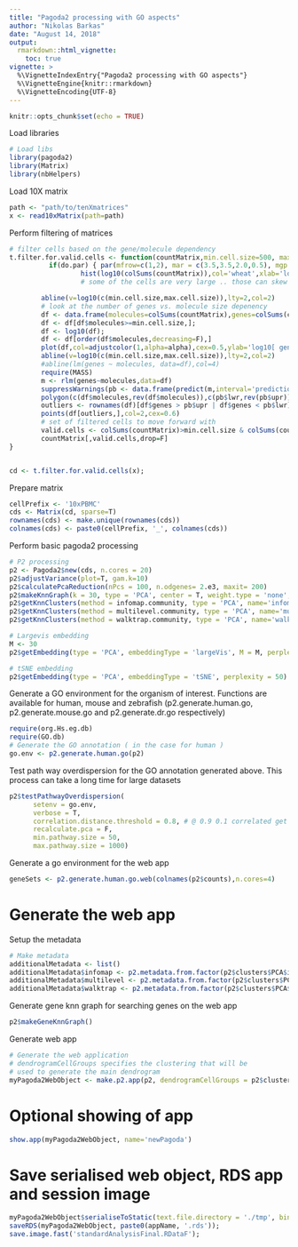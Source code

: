 ```yaml
---
title: "Pagoda2 processing with GO aspects"
author: "Nikolas Barkas"
date: "August 14, 2018"
output: 
  rmarkdown::html_vignette:
    toc: true
vignette: >
  %\VignetteIndexEntry{"Pagoda2 processing with GO aspects"}
  %\VignetteEngine{knitr::rmarkdown}
  %\VignetteEncoding{UTF-8}
---
```



```r
knitr::opts_chunk$set(echo = TRUE)
```

Load libraries
```r
# Load libs
library(pagoda2)
library(Matrix)
library(nbHelpers)
````

Load 10X matrix
```r
path <- "path/to/tenXmatrices"
x <- read10xMatrix(path=path)
```

Perform filtering of matrices
```r
# filter cells based on the gene/molecule dependency
t.filter.for.valid.cells <- function(countMatrix,min.cell.size=500, max.cell.size=5e4,p.level=min(1e-3,1/ncol(countMatrix)),alpha=0.1,do.par=T) {
          if(do.par) { par(mfrow=c(1,2), mar = c(3.5,3.5,2.0,0.5), mgp = c(2,0.65,0), cex = 1.0);}
                  hist(log10(colSums(countMatrix)),col='wheat',xlab='log10[ molecules ]',main='')
                  # some of the cells are very large .. those can skew the analysis of more subtle populations (too much bias ) .. letting them in here though

        abline(v=log10(c(min.cell.size,max.cell.size)),lty=2,col=2)
        # look at the number of genes vs. molecule size depenency
        df <- data.frame(molecules=colSums(countMatrix),genes=colSums(countMatrix>0));
        df <- df[df$molecules>=min.cell.size,];
        df <- log10(df);
        df <- df[order(df$molecules,decreasing=F),]
        plot(df,col=adjustcolor(1,alpha=alpha),cex=0.5,ylab='log10[ gene counts]',xlab='log10[ molecule counts]')
        abline(v=log10(c(min.cell.size,max.cell.size)),lty=2,col=2)
        #abline(lm(genes ~ molecules, data=df),col=4)
        require(MASS)
        m <- rlm(genes~molecules,data=df)
        suppressWarnings(pb <- data.frame(predict(m,interval='prediction',level = 1-p.level,type="response")))
        polygon(c(df$molecules,rev(df$molecules)),c(pb$lwr,rev(pb$upr)),col=adjustcolor(2,alpha=0.1),border = NA)
        outliers <- rownames(df)[df$genes > pb$upr | df$genes < pb$lwr];
        points(df[outliers,],col=2,cex=0.6)
        # set of filtered cells to move forward with
        valid.cells <- colSums(countMatrix)>min.cell.size & colSums(countMatrix)<max.cell.size & !(colnames(countMatrix) %in% outliers)
        countMatrix[,valid.cells,drop=F]
}


cd <- t.filter.for.valid.cells(x);
```

Prepare matrix
```r
cellPrefix <- '10xPBMC'
cds <- Matrix(cd, sparse=T)
rownames(cds) <- make.unique(rownames(cds))
colnames(cds) <- paste0(cellPrefix, '_', colnames(cds))
```

Perform basic pagoda2 processing
```r
# P2 processing
p2 <- Pagoda2$new(cds, n.cores = 20)
p2$adjustVariance(plot=T, gam.k=10)
p2$calculatePcaReduction(nPcs = 100, n.odgenes= 2.e3, maxit= 200)
p2$makeKnnGraph(k = 30, type = 'PCA', center = T, weight.type = 'none', n.cores = 30, distance = 'cosine')
p2$getKnnClusters(method = infomap.community, type = 'PCA', name='infomap')
p2$getKnnClusters(method = multilevel.community, type = 'PCA', name='multilevel')
p2$getKnnClusters(method = walktrap.community, type = 'PCA', name='walktrap')

# Largevis embedding
M <- 30
p2$getEmbedding(type = 'PCA', embeddingType = 'largeVis', M = M, perplexity = 30, gamma = 1 / M, alpha = 1 )

# tSNE embedding
p2$getEmbedding(type = 'PCA', embeddingType = 'tSNE', perplexity = 50)
```

Generate a GO environment for the organism of interest. Functions are available for human, mouse and zebrafish (p2.generate.human.go, p2.generate.mouse.go and p2.generate.dr.go respectively)
```r
require(org.Hs.eg.db)
require(GO.db)
# Generate the GO annotation ( in the case for human )
go.env <- p2.generate.human.go(p2)
```

Test path way overdispersion for the GO annotation generated above. This process can take a long time for large datasets
```r
p2$testPathwayOverdispersion(
      setenv = go.env,
      verbose = T,
      correlation.distance.threshold = 0.8, # @ 0.9 0.1 correlated get folded together
      recalculate.pca = F,
      min.pathway.size = 50,
      max.pathway.size = 1000)
```

Generate a go environment for the web app
```r
geneSets <- p2.generate.human.go.web(colnames(p2$counts),n.cores=4)
```

# Generate the web app

Setup the metadata
```r
# Make metadata
additionalMetadata <- list()
additionalMetadata$infomap <- p2.metadata.from.factor(p2$clusters$PCA$infomap, displayname = 'Infomap', s = 0.9)
additionalMetadata$multilevel <- p2.metadata.from.factor(p2$clusters$PCA$multilevel, displayname = 'Multilevel', s = 0.8)
additionalMetadata$walktrap <- p2.metadata.from.factor(p2$clusters$PCA$walktrap, displayname = 'Walktrap', s = 0.5)
```

Generate gene knn graph for searching genes on the web app
```r
p2$makeGeneKnnGraph()
```

Generate web app
```r
# Generate the web application
# dendrogramCellGroups specifies the clustering that will be
# used to generate the main dendrogram
myPagoda2WebObject <- make.p2.app(p2, dendrogramCellGroups = p2$clusters$PCA$infomap, additionalMetadata = additionalMetadata, geneSets = geneSets);
```

# Optional showing of app
```r
show.app(myPagoda2WebObject, name='newPagoda')
```

# Save serialised web object, RDS app and session image
```r
myPagoda2WebObject$serialiseToStatic(text.file.directory = './tmp', binary.filename = '10xPBMC.bin')
saveRDS(myPagoda2WebObject, paste0(appName, '.rds'));
save.image.fast('standardAnalysisFinal.RDataF');
```